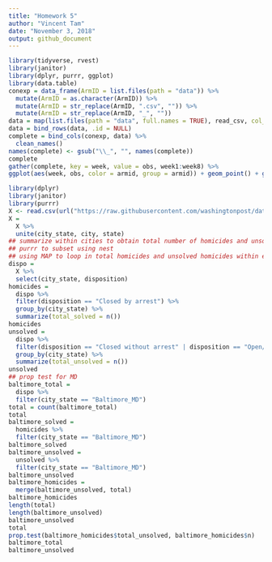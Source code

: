 ```yaml
---
title: "Homework 5"
author: "Vincent Tam"
date: "November 3, 2018"
output: github_document
---
```


```r
library(tidyverse, rvest)
library(janitor)
library(dplyr, purrr, ggplot)
library(data.table)
conexp = data_frame(ArmID = list.files(path = "data")) %>%
  mutate(ArmID = as.character(ArmID)) %>%
  mutate(ArmID = str_replace(ArmID, ".csv", "")) %>%
  mutate(ArmID = str_replace(ArmID, "_", ""))
data = map(list.files(path = "data", full.names = TRUE), read_csv, col_names = TRUE) 
data = bind_rows(data, .id = NULL) 
complete = bind_cols(conexp, data) %>%
  clean_names() 
names(complete) <- gsub("\\_", "", names(complete))
complete
gather(complete, key = week, value = obs, week1:week8) %>%
ggplot(aes(week, obs, color = armid, group = armid)) + geom_point() + geom_line() + labs(title = "Control vs Experimental, Week 1-8", x = "Week", y = "Observations")
```
```r
library(dplyr)
library(janitor)
library(purrr)
X <- read.csv(url("https://raw.githubusercontent.com/washingtonpost/data-homicides/master/homicide-data.csv"))
X = 
  X %>%
  unite(city_state, city, state)
## summarize within cities to obtain total number of homicides and unsolved homicides
## purrr to subset using nest
## using MAP to loop in total homicides and unsolved homicides within each unique city/state
dispo = 
  X %>%
  select(city_state, disposition) 
homicides =
  dispo %>%
  filter(disposition == "Closed by arrest") %>%
  group_by(city_state) %>%
  summarize(total_solved = n())
homicides
unsolved =
  dispo %>%
  filter(disposition == "Closed without arrest" | disposition == "Open/No arrest") %>%
  group_by(city_state) %>%
  summarize(total_unsolved = n())
unsolved
## prop test for MD
baltimore_total =
  dispo %>%
  filter(city_state == "Baltimore_MD") 
total = count(baltimore_total)
total
baltimore_solved =
  homicides %>%
  filter(city_state == "Baltimore_MD")
baltimore_solved
baltimore_unsolved = 
  unsolved %>%
  filter(city_state == "Baltimore_MD") 
baltimore_unsolved
baltimore_homicides = 
  merge(baltimore_unsolved, total)
baltimore_homicides
length(total)
length(baltimore_unsolved)
baltimore_unsolved
total
prop.test(baltimore_homicides$total_unsolved, baltimore_homicides$n)
baltimore_total
baltimore_unsolved

```


